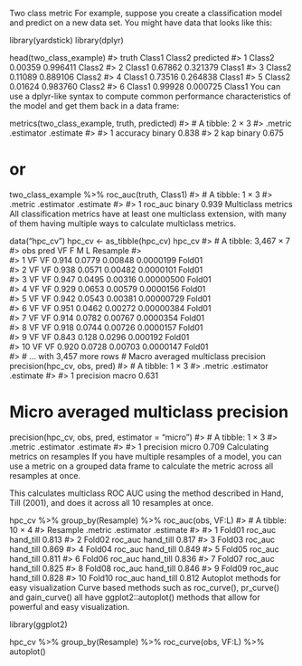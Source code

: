 Two class metric
For example, suppose you create a classification model and predict on a new data set. You might have data that looks like this:

library(yardstick)
library(dplyr)

head(two_class_example)
#>    truth  Class1   Class2 predicted
#> 1 Class2 0.00359 0.996411    Class2
#> 2 Class1 0.67862 0.321379    Class1
#> 3 Class2 0.11089 0.889106    Class2
#> 4 Class1 0.73516 0.264838    Class1
#> 5 Class2 0.01624 0.983760    Class2
#> 6 Class1 0.99928 0.000725    Class1
You can use a dplyr-like syntax to compute common performance characteristics of the model and get them back in a data frame:

metrics(two_class_example, truth, predicted)
#> # A tibble: 2 × 3
#>   .metric  .estimator .estimate
#>   <chr>    <chr>          <dbl>
#> 1 accuracy binary         0.838
#> 2 kap      binary         0.675

# or 

two_class_example %>% 
  roc_auc(truth, Class1)
#> # A tibble: 1 × 3
#>   .metric .estimator .estimate
#>   <chr>   <chr>          <dbl>
#> 1 roc_auc binary         0.939
Multiclass metrics
All classification metrics have at least one multiclass extension, with many of them having multiple ways to calculate multiclass metrics.

data("hpc_cv")
hpc_cv <- as_tibble(hpc_cv)
hpc_cv
#> # A tibble: 3,467 × 7
#>    obs   pred     VF      F       M          L Resample
#>    <fct> <fct> <dbl>  <dbl>   <dbl>      <dbl> <chr>   
#>  1 VF    VF    0.914 0.0779 0.00848 0.0000199  Fold01  
#>  2 VF    VF    0.938 0.0571 0.00482 0.0000101  Fold01  
#>  3 VF    VF    0.947 0.0495 0.00316 0.00000500 Fold01  
#>  4 VF    VF    0.929 0.0653 0.00579 0.0000156  Fold01  
#>  5 VF    VF    0.942 0.0543 0.00381 0.00000729 Fold01  
#>  6 VF    VF    0.951 0.0462 0.00272 0.00000384 Fold01  
#>  7 VF    VF    0.914 0.0782 0.00767 0.0000354  Fold01  
#>  8 VF    VF    0.918 0.0744 0.00726 0.0000157  Fold01  
#>  9 VF    VF    0.843 0.128  0.0296  0.000192   Fold01  
#> 10 VF    VF    0.920 0.0728 0.00703 0.0000147  Fold01  
#> # … with 3,457 more rows
# Macro averaged multiclass precision
precision(hpc_cv, obs, pred)
#> # A tibble: 1 × 3
#>   .metric   .estimator .estimate
#>   <chr>     <chr>          <dbl>
#> 1 precision macro          0.631

# Micro averaged multiclass precision
precision(hpc_cv, obs, pred, estimator = "micro")
#> # A tibble: 1 × 3
#>   .metric   .estimator .estimate
#>   <chr>     <chr>          <dbl>
#> 1 precision micro          0.709
Calculating metrics on resamples
If you have multiple resamples of a model, you can use a metric on a grouped data frame to calculate the metric across all resamples at once.

This calculates multiclass ROC AUC using the method described in Hand, Till (2001), and does it across all 10 resamples at once.

hpc_cv %>%
  group_by(Resample) %>%
  roc_auc(obs, VF:L)
#> # A tibble: 10 × 4
#>    Resample .metric .estimator .estimate
#>    <chr>    <chr>   <chr>          <dbl>
#>  1 Fold01   roc_auc hand_till      0.813
#>  2 Fold02   roc_auc hand_till      0.817
#>  3 Fold03   roc_auc hand_till      0.869
#>  4 Fold04   roc_auc hand_till      0.849
#>  5 Fold05   roc_auc hand_till      0.811
#>  6 Fold06   roc_auc hand_till      0.836
#>  7 Fold07   roc_auc hand_till      0.825
#>  8 Fold08   roc_auc hand_till      0.846
#>  9 Fold09   roc_auc hand_till      0.828
#> 10 Fold10   roc_auc hand_till      0.812
Autoplot methods for easy visualization
Curve based methods such as roc_curve(), pr_curve() and gain_curve() all have ggplot2::autoplot() methods that allow for powerful and easy visualization.

library(ggplot2)

hpc_cv %>%
  group_by(Resample) %>%
  roc_curve(obs, VF:L) %>%
  autoplot()

